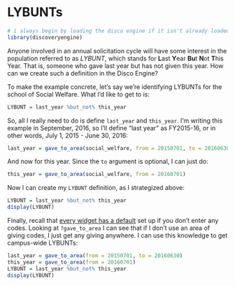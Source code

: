 # LYBUNTs {#ex-lybunt}

```r
# i always begin by loading the disco engine if it isn't already loaded
library(discoveryengine)
```

Anyone involved in an annual solicitation cycle will have some interest in the population referred to as *LYBUNT*, which stands for **L**ast **Y**ear **Bu**t **N**ot **T**his Year. That is, someone who gave last year but has not given this year. How can we create such a definition in the Disco Engine?

To make the example concrete, let's say we're identifying LYBUNTs for the school of Social Welfare. What I'd like to get to is:

```r
LYBUNT = last_year %but_not% this_year
```

So, all I really need to do is define `last_year` and `this_year`. I'm writing this example in September, 2016, so I'll define "last year" as FY2015-16, or in other words, July 1, 2015 - June 30, 2016:

```r
last_year = gave_to_area(social_welfare, from = 20150701, to = 20160630)
```

And now for this year. Since the `to` argument is optional, I can just do:

```r
this_year = gave_to_area(social_welfare, from = 20160701)
```

Now I can create my `LYBUNT` definition, as I strategized above:

```r
LYBUNT = last_year %but_not% this_year
display(LYBUNT)
```

Finally, recall that [every widget has a default](#use-defaults) set up if you don't enter any codes. Looking at `?gave_to_area` I can see that if I don't use an area of giving codes, I just get any giving anywhere. I can use this knowledge to get campus-wide LYBUNTs:

```r
last_year = gave_to_area(from = 20150701, to = 20160630)
this_year = gave_to_area(from = 20160701)
LYBUNT = last_year %but_not% this_year
display(LYBUNT)
```
